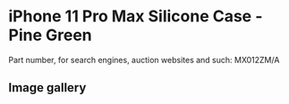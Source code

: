 
# iPhone 11 Pro Max Silicone Case - Pine Green

Part number, for search engines, auction websites and such: MX012ZM/A

## Image gallery

<div style={{ width: "768px" }}>
  <GalleryComponent
    images={[
      {
        original: "/everysource/MX012.png",
        thumbnail: "/everypreview/MX012.png",
      },
      {
        original: "/everysource/MX012_AV1.png",
        thumbnail: "/everypreview/MX012_AV1.png",
      },
      {
        original: "/everysource/MX012_AV2.png",
        thumbnail: "/everypreview/MX012_AV2.png",
      },
      {
        original: "/everysource/MX012_AV3.png",
        thumbnail: "/everypreview/MX012_AV3.png",
      },
      {
        original: "/everysource/MX012_AV4.png",
        thumbnail: "/everypreview/MX012_AV4.png",
      },
      {
        original: "/everysource/MX012_AV5.png",
        thumbnail: "/everypreview/MX012_AV5.png",
      }
    ]}
  />
</div>